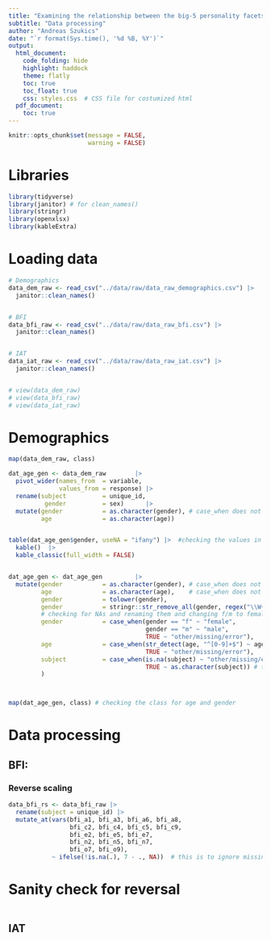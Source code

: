 ```yaml
---
title: "Examining the relationship between the big-5 personality facets and implicit racial attitudes"
subtitle: "Data processing"
author: "Andreas Szukics"
date: "`r format(Sys.time(), '%d %B, %Y')`"
output:
  html_document:
    code_folding: hide
    highlight: haddock
    theme: flatly
    toc: true
    toc_float: true
    css: styles.css  # CSS file for costumized html
  pdf_document:
    toc: true
---
```


```r

knitr::opts_chunk$set(message = FALSE,
                      warning = FALSE)

```

# Libraries

```r

library(tidyverse)
library(janitor) # for clean_names()
library(stringr)
library(openxlsx)
library(kableExtra)

```

# Loading data

```r

# Demographics
data_dem_raw <- read_csv("../data/raw/data_raw_demographics.csv") |>
  janitor::clean_names()


# BFI
data_bfi_raw <- read_csv("../data/raw/data_raw_bfi.csv") |>
  janitor::clean_names()


# IAT
data_iat_raw <- read_csv("../data/raw/data_raw_iat.csv") |>
  janitor::clean_names()


# view(data_dem_raw)
# view(data_bfi_raw)
# view(data_iat_raw)

```

# Demographics

```r

map(data_dem_raw, class)

dat_age_gen <- data_dem_raw        |>
  pivot_wider(names_from  = variable,
              values_from = response) |> 
  rename(subject          = unique_id,
          gender          = sex)      |>
  mutate(gender           = as.character(gender), # case_when does not work otherwise (classed as a list after bivor because of NAs)
         age              = as.character(age))


table(dat_age_gen$gender, useNA = "ifany") |>  #checking the values in gender and act accordingly
  kable()  |>
  kable_classic(full_width = FALSE)


dat_age_gen <- dat_age_gen         |>
  mutate(gender           = as.character(gender), # case_when does not work otherwise (classed as a list after bivor because of NAs)
         age              = as.character(age),    # case_when does not work otherwise (classed as a list after bivor because of NAs)
         gender           = tolower(gender),
         gender           = stringr::str_remove_all(gender, regex("\\W+")),
         # checking for NAs and renaming them and changing f/m to female/male
         gender           = case_when(gender == "f" ~ "female",  
                                      gender == "m" ~ "male",   
                                      TRUE ~ "other/missing/error"),
         age              = case_when(str_detect(age, "^[0-9]+$") ~ age,
                                      TRUE ~ "other/missing/error"),
         subject          = case_when(is.na(subject) ~ "other/missing/error",
                                      TRUE ~ as.character(subject)) # there is one missing subject nr
         )



map(dat_age_gen, class) # checking the class for age and gender
```

# Data processing

## BFI:

### Reverse scaling

```r

data_bfi_rs <- data_bfi_raw |> 
  rename(subject = unique_id) |> 
  mutate_at(vars(bfi_a1, bfi_a3, bfi_a6, bfi_a8,
                 bfi_c2, bfi_c4, bfi_c5, bfi_c9,
                 bfi_e2, bfi_e5, bfi_e7,
                 bfi_n2, bfi_n5, bfi_n7,
                 bfi_o7, bfi_o9), 
            ~ ifelse(!is.na(.), 7 - ., NA))  # this is to ignore missing values

```

# Sanity check for reversal

```r



```


## IAT

